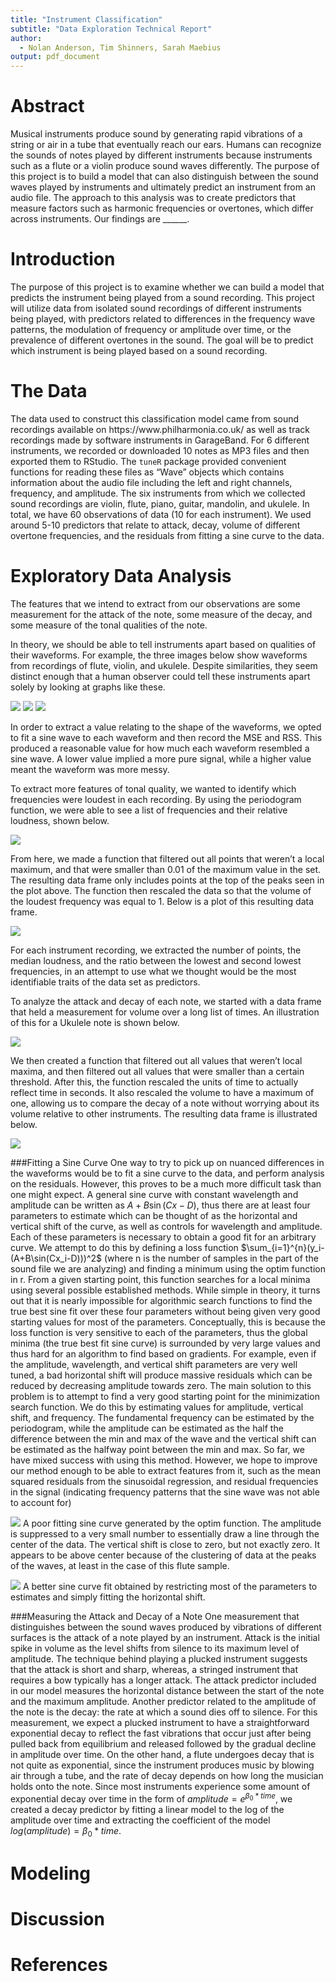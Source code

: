 ```yaml
---
title: "Instrument Classification"
subtitle: "Data Exploration Technical Report"
author: 
  - Nolan Anderson, Tim Shinners, Sarah Maebius
output: pdf_document
---
```



Abstract
==========

  Musical instruments produce sound by generating rapid vibrations of a string or air in a tube that eventually reach our ears. Humans can recognize the sounds of notes played by different instruments because instruments such as a flute or a violin produce sound waves differently. The purpose of this project is to build a model that can also distinguish between the sound waves played by instruments and ultimately predict an instrument from an audio file. The approach to this analysis was to create predictors that measure factors such as harmonic frequencies or overtones, which differ across instruments. Our findings are ______.

Introduction
==========

  The purpose of this project is to examine whether we can build a model that predicts the instrument being played from a sound recording. This project will utilize data from isolated sound recordings of different instruments being played, with predictors related to differences in the frequency wave patterns, the modulation of frequency or amplitude over time, or the prevalence of different overtones in the sound. The goal will be to predict which instrument is being played based on a sound recording.

The Data
==========

  The data used to construct this classification model came from sound recordings available on https://www.philharmonia.co.uk/ as well as track recordings made by software instruments in GarageBand. For 6 different instruments, we recorded or downloaded 10 notes as MP3 files and then exported them to RStudio. The `tuneR` package provided convenient functions for reading these files as “Wave” objects which contains information about the audio file including the left and right channels, frequency, and amplitude. The six instruments from which we collected sound recordings are violin, flute, piano, guitar, mandolin, and ukulele. In total, we have 60 observations of data (10 for each instrument). We used around 5-10 predictors that relate to attack, decay, volume of different overtone frequencies, and the residuals from fitting a sine curve to the data. 


Exploratory Data Analysis
==========
  
  The features that we intend to extract from our observations are some measurement for the attack of the note, some measure of the decay, and some measure of the tonal qualities of the note.

  In theory, we should be able to tell instruments apart based on qualities of their waveforms. For example, the three images below show waveforms from recordings of flute, violin, and ukulele. Despite similarities, they seem distinct enough that a human observer could tell these instruments apart solely by looking at graphs like these. 

  ![](images/images/flute.png)
  ![](images/images/violin.png)
  ![](images/images/ukulele.png)

  In order to extract a value relating to the shape of the waveforms, we opted to fit a sine wave to each waveform and then record the MSE and RSS. This produced a reasonable value for how much each waveform resembled a sine wave. A lower value implied a more pure signal, while a higher value meant the waveform was more messy. 

  To extract more features of tonal quality, we wanted to identify which frequencies were loudest in each recording. By using the periodogram function, we were able to see a list of frequencies and their relative loudness, shown below.
  
  ![](images/images/PeriodogramViolin.png)

  From here, we made a function that filtered out all points that weren't a local maximum, and that were smaller than 0.01 of the maximum value in the set. The resulting data frame only includes points at the top of the peaks seen in the plot above. The function then rescaled the data so that the volume of the loudest frequency was equal to 1. Below is a plot of this resulting data frame. 

  ![](images/images/MainFrequencies.png)
  
  For each instrument recording, we extracted the number of points, the median loudness, and the ratio between the lowest and second lowest frequencies, in an attempt to use what we thought would be the most identifiable traits of the data set as predictors.

  To analyze the attack and decay of each note, we started with a data frame that held a measurement for volume over a long list of times. An illustration of this for a Ukulele note is shown below. 
  
  ![](images/images/UkuleleNote.png)

  We then created a function that filtered out all values that weren't local maxima, and then filtered out all values that were smaller than a certain threshold. After this, the function rescaled the units of time to actually reflect time in seconds. It also rescaled the volume to have a maximum of one, allowing us to compare the decay of a note without worrying about its volume relative to other instruments. The resulting data frame is illustrated below. 

  ![](images/images/localMaxima.png)



###Fitting a Sine Curve
  One way to try to pick up on nuanced differences in the waveforms would be to fit a sine curve to the data, and perform analysis on the residuals. However, this proves to be a much more difficult task than one might expect. A general sine curve with constant wavelength and amplitude can be written as $A+B\sin(Cx-D)$, thus there are at least four parameters to estimate which can be thought of as the horizontal and vertical shift of the curve, as well as controls for wavelength and amplitude. Each of these parameters is necessary to obtain a good fit for an arbitrary curve. We attempt to do this by defining a loss function $\sum_{i=1}^{n}(y_i-(A+B\sin(Cx_i-D)))^2$ (where n is the number of samples in the part of the sound file we are analyzing) and finding a minimum using the optim function in r. From a given starting point, this function searches for a local minima using several possible established methods. While simple in theory, it turns out that it is nearly impossible for algorithmic search functions to find the true best sine fit over these four parameters without being given very good starting values for most of the parameters. Conceptually, this is because the loss function is very sensitive to each of the parameters, thus the global minima (the true best fit sine curve) is surrounded by very large values and thus hard for an algorithm to find based on gradients. For example, even if the amplitude, wavelength, and vertical shift parameters are very well tuned, a bad horizontal shift will produce massive residuals which can be reduced by decreasing amplitude towards zero. 
  The main solution to this problem is to attempt to find a very good starting point for the minimization search function. We do this by estimating values for amplitude, vertical shift, and frequency. The fundamental frequency can be estimated by the periodogram, while the amplitude can be estimated as the half the difference between the min and max of the wave and the vertical shift can be estimated as the halfway point between the min and max. So far, we have mixed success with using this method. However, we hope to improve our method enough to be able to extract features from it, such as the mean squared residuals from the sinusoidal regression, and residual frequencies in the signal (indicating frequency patterns that the sine wave was not able to account for)


  ![](images/images/PoorSineCurve.png)
A poor fitting sine curve generated by the optim function. The amplitude is suppressed to a very small number to essentially draw a line through the center of the data. The vertical shift is close to zero, but not exactly zero. It appears to be above center because of the clustering of data at the peaks of the waves, at least in the case of this flute sample.

  ![](images/images/BetterSineCurve.png)
A better sine curve fit obtained by restricting most of the parameters to estimates and simply fitting the horizontal shift.

###Measuring the Attack and Decay of a Note
  One measurement that distinguishes between the sound waves produced by vibrations of different surfaces is the attack of a note played by an instrument. Attack is the initial spike in volume as the level shifts from silence to its maximum level of amplitude. The technique behind playing a plucked instrument suggests that the attack is short and sharp, whereas, a stringed instrument that requires a bow typically has a longer attack. The attack predictor included in our model measures the horizontal distance between the start of the note and the maximum amplitude.
  Another predictor related to the amplitude of the note is the decay: the rate at which a sound dies off to silence. For this measurement, we expect a plucked instrument to have a straightforward exponential decay to reflect the fast vibrations that occur just after being pulled back from equilibrium and released followed by the gradual decline in amplitude over time. On the other hand, a flute undergoes decay that is not quite as exponential, since the instrument produces music by blowing air through a tube, and the rate of decay depends on how long the musician holds onto the note.
  Since most instruments experience some amount of exponential decay over time in the form of $amplitude = e^{\beta_0 *time}$, we created a decay predictor by fitting a linear model to the log of the amplitude over time and extracting the coefficient of the model $log(amplitude) = \beta_0*time$.

Modeling
==========


Discussion
==========


References
==========